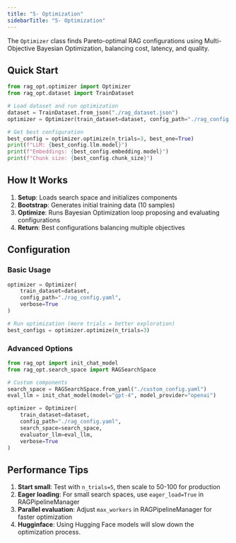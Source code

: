 ```yaml
---
title: "5- Optimization"
sidebarTitle: "5- Optimization"
---
```


The `Optimizer` class finds Pareto-optimal RAG configurations using Multi-Objective Bayesian Optimization, balancing cost, latency, and quality.

## Quick Start

```python
from rag_opt.optimizer import Optimizer
from rag_opt.dataset import TrainDataset

# Load dataset and run optimization
dataset = TrainDataset.from_json("./rag_dataset.json")
optimizer = Optimizer(train_dataset=dataset, config_path="./rag_config.yaml")

# Get best configuration
best_config = optimizer.optimize(n_trials=3, best_one=True)
print(f"LLM: {best_config.llm.model}")
print(f"Embeddings: {best_config.embedding.model}")
print(f"Chunk size: {best_config.chunk_size}")
```

## How It Works

1. **Setup**: Loads search space and initializes components
2. **Bootstrap**: Generates initial training data (10 samples)
3. **Optimize**: Runs Bayesian Optimization loop proposing and evaluating configurations
4. **Return**: Best configurations balancing multiple objectives

## Configuration

### Basic Usage

```python
optimizer = Optimizer(
    train_dataset=dataset,
    config_path="./rag_config.yaml",
    verbose=True
)

# Run optimization (more trials = better exploration)
best_configs = optimizer.optimize(n_trials=3)
```

### Advanced Options

```python
from rag_opt import init_chat_model
from rag_opt.search_space import RAGSearchSpace

# Custom components
search_space = RAGSearchSpace.from_yaml("./custom_config.yaml")
eval_llm = init_chat_model(model="gpt-4", model_provider="openai")

optimizer = Optimizer(
    train_dataset=dataset,
    config_path="./rag_config.yaml",
    search_space=search_space,
    evaluator_llm=eval_llm,
    verbose=True
)
```

## Performance Tips

1. **Start small**: Test with `n_trials=5`, then scale to 50-100 for production
2. **Eager loading**: For small search spaces, use `eager_load=True` in RAGPipelineManager
3. **Parallel evaluation**: Adjust `max_workers` in RAGPipelineManager for faster optimization
4. **Hugginface**: Using Hugging Face models will slow down the optimization process.
